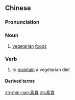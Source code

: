 ==Chinese==
{{zh-forms}}

===Pronunciation===
{{zh-pron
|m=sùshí
|c=sou3 sik6
|mn=sò͘-si̍t
|cat=n,v
}}

===Noun===
{{zh-noun}}

# [[vegetarian]] [[foods]]

===Verb===
{{zh-verb}}

# to [[maintain]] a vegetarian diet

====Derived terms====
{{zh-der|素食主義}}

[[zh-min-nan:素食]]
[[zh:素食]]
